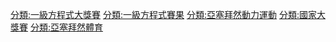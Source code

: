[[分類:一級方程式大獎賽|分類:一級方程式大獎賽]]
[[分類:一級方程式賽果|分類:一級方程式賽果]]
[[分類:亞塞拜然動力運動|分類:亞塞拜然動力運動]]
[[分類:國家大獎賽|分類:國家大獎賽]]
[[分類:亞塞拜然體育|分類:亞塞拜然體育]]